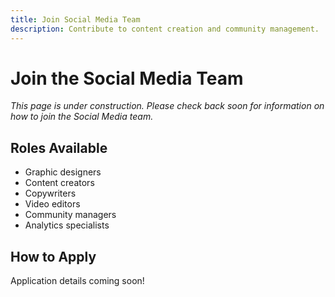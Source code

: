 ```yaml
---
title: Join Social Media Team
description: Contribute to content creation and community management.
---
```


# Join the Social Media Team

*This page is under construction. Please check back soon for information on how to join the Social Media team.*

## Roles Available

- Graphic designers
- Content creators
- Copywriters
- Video editors
- Community managers
- Analytics specialists

## How to Apply

Application details coming soon!

